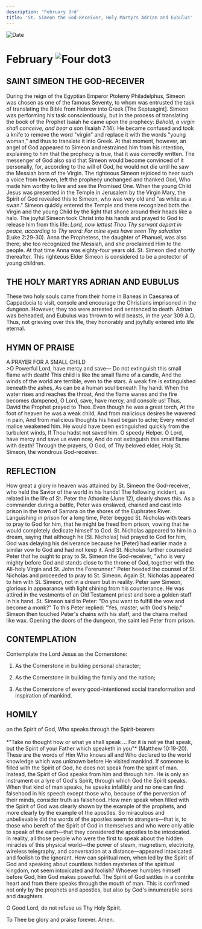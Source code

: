 ```yaml
---
description: 'February 3rd'
title: 'St. Simeon the God-Receiver, Holy Martyrs Adrian and Eubulus'
---
```


<RunningHead />
<Image src="/title-imprint.png" height={68} width={50} alt="Date" className="title-imprint"/>

# <div id="date">February <Image className="four-dot" src="/four-dot.png" height={15} width={15} alt="Four dot" />3</div>

## SAINT SIMEON THE GOD-RECEIVER

During the reign of the Egyptian Emperor Ptolemy Philadelphus, Simeon was chosen as one of the famous Seventy, to whom was entrusted the task of translating the Bible from Hebrew into Greek [The Septuagint]. Simeon was performing his task conscientiously, but in the process of translating the book of the Prophet Isaiah he came upon the prophecy: *Behold, a virgin shall conceive, and bear a son* (Isaiah 7:14). He became confused and took a knife to remove the word "virgin" and replace it with the words "young woman," and thus to translate it into Greek. At that moment, however, an angel of God appeared to Simeon and restrained him from his intention, explaining to him that the prophecy is true, that it was correctly written. The messenger of God also said that Simeon would become convinced of it personally, for, according to the will of God, he would not die until he saw the Messiah born of the Virgin. The righteous Simeon rejoiced to hear such a voice from heaven, left the prophecy unchanged and thanked God, Who made him worthy to live and see the Promised One. When the young Child Jesus was presented in the Temple in Jerusalem by the Virgin Mary, the Spirit of God revealed this to Simeon, who was very old and "as white as a swan." Simeon quickly entered the Temple and there recognized both the Virgin and the young Child by the light that shone around their heads like a halo. The joyful Simeon took Christ into his hands and prayed to God to release him from this life: *Lord, now lettest Thou Thy servant depart in peace, according to Thy word: For mine eyes have seen Thy salvation* (Luke 2:29-30). Anna the Prophetess, the daughter of Phanuel, was also there; she too recognized the Messiah, and she proclaimed Him to the people.  At that time Anna was eighty-four years old. St. Simeon died shortly thereafter. This righteous Elder Simeon is considered to be a protector of young children.

## THE HOLY MARTYRS ADRIAN AND EUBULUS

These two holy souls came from their home in Baneas in Caesarea of Cappadocia to visit, console and encourage the Christians imprisoned in the dungeon. However, they too were arrested and sentenced to death. Adrian was beheaded, and Eubulus was thrown to wild beasts, in the year 309 A.D. Thus, not grieving over this life, they honorably and joyfully entered into life eternal.


## HYMN OF PRAISE
<div style={{textAlign:'center', color:'crimson', fontWeight:'bold'}}>
A PRAYER FOR A SMALL CHILD
</div>
>O Powerful Lord, have mercy and save—  
Do not extinguish this small flame with death!  
This child is like the small flame of a candle,  
And the winds of the world are terrible, even to the stars.  
A weak fire is extinguished beneath the ashes,  
As can be a human soul beneath Thy hand.  
When the water rises and reaches the throat,  
And the flame wanes and the fire becomes dampened,  
O Lord, save, have mercy, and console us!  
Thus, David the Prophet prayed to Thee.  
Even though he was a great torch,  
At the foot of heaven he was a weak child,  
And from malicious desires he wavered in pain,  
And from malicious thoughts his head began to ache;  
Every wind of malice weakened him.  
He would have been extinguished quickly from the turbulent winds,  
If Thou hadst not saved him. O speedy Helper.  
O Lord, have mercy and save us even now,  
And do not extinguish this small flame with death!  
Through the prayers, O God, of Thy beloved elder,  
Holy St. Simeon, the wondrous God-receiver.  

## REFLECTION

How great a glory in heaven was attained by St. Simeon the God-receiver, who held the Savior of the world in his hands! The following incident, as related in the life of St. Peter the Athonite (June 12), clearly shows this. As a commander during a battle, Peter was enslaved, chained and cast into prison in the town of Samara on the shores of the Euphrates River. Languishing in prison for a long time, Peter begged St. Nicholas with tears to pray to God for him, that he might be freed from prison, vowing that he would completely dedicate himself to God. St. Nicholas appeared to him in a dream, saying that although he [St. Nicholas] had prayed to God for him, God was delaying his deliverance because he [Peter] had earlier made a similar vow to God and had not keep it. And St. Nicholas further counseled Peter that he ought to pray to St. Simeon the God-receiver, "who is very mighty before God and stands close to the throne of God, together with the All-holy Virgin and St. John the Forerunner." Peter heeded the counsel of St. Nicholas and proceeded to pray to St. Simeon. Again St. Nicholas appeared to him with St. Simeon, not in a dream but in reality. Peter saw Simeon, glorious in appearance with light shining from his countenance. He was attired in the vestments of an Old Testament priest and bore a golden staff in his hand. St. Simeon said to Peter: "Do you want to fulfill the vow and become a monk?" To this Peter replied: "Yes, master, with God's help." Simeon then touched Peter's chains with his staff, and the chains melted like wax. Opening the doors of the dungeon, the saint led Peter from prison.


## CONTEMPLATION

Contemplate the Lord Jesus as the Cornerstone:

1. As the Cornerstone in building personal character;

2. As the Cornerstone in building the family and the nation;

3. As the Cornerstone of every good-intentioned social transformation and inspiration of mankind.


## HOMILY
<div style={{textAlign:'center', color:'crimson', fontWeight:'bold'}}>
on the Spirit of God, Who speaks through the Spirit-bearers
</div><br /><div style={{textAlign:'right'}}>
*"Take no thought how or what ye shall speak ... For it is not ye that speak, but the Spirit of your Father which speaketh in you"* (Matthew 10:19-20).
</div>
These are the words of Him Who knows all and Who declared to the world knowledge which was unknown before He visited mankind. If someone is filled with the Spirit of God, he does not speak from the spirit of man. Instead, the Spirit of God speaks from him and through him. He is only an instrument or a lyre of God's Spirit, through which God the Spirit speaks. When that kind of man speaks, he speaks infallibly and no one can find falsehood in his speech except those who, because of the perversion of their minds, consider truth as falsehood. How men speak when filled with the Spirit of God was clearly shown by the example of the prophets, and more clearly by the example of the apostles. So miraculous and unbelievable did the words of the apostles seem to strangers—that is, to those who bereft of the Spirit of God in themselves and who were only able to speak of the earth—that they considered the apostles to be intoxicated. In reality, all those people who were the first to speak about the hidden miracles of this physical world—the power of steam, magnetism, electricity, wireless telegraphy, and conversation at a distance—appeared intoxicated and foolish to the ignorant. How can spiritual men, when led by the Spirit of God and speaking about countless hidden mysteries of the spiritual kingdom, not seem intoxicated and foolish? Whoever humbles himself before God, him God makes powerful. The Spirit of God settles in a contrite heart and from there speaks through the mouth of man. This is confirmed not only by the prophets and apostles, but also by God's innumerable sons and daughters.

O Good Lord, do not refuse us Thy Holy Spirit.

To Thee be glory and praise forever. Amen.